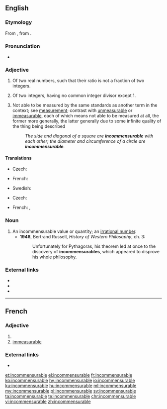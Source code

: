 ==English==

===Etymology===
From {{etyl|frm|en}} {{term|incommensurable|lang=frm}}, from {{etyl|ML.|en}} {{term|incommensurabilis|lang=la}}.

===Pronunciation===
* {{IPA|/ɪnkəˈmɛnsjʊəɹəbəl/|lang=en}}

===Adjective===
{{en-adj}}

# {{context|mathematics|lang=en}} Of two real numbers, such that their ratio is not a fraction of two integers.
# {{context|arithmetic|lang=en}} Of two integers, having no common integer divisor except 1.
# Not able to be measured by the same standards as another term in the context; see [[measurement]]; contrast with [[unmeasurable]] or [[immeasurable]], each of which means not able to be measured at all, the former more generally, the latter generally due to some infinite quality of the thing being described
#: ''The side and diagonal of a square are '''incommensurable''' with each other; the diameter and circumference of a circle are '''incommensurable'''.''

====Translations====
{{trans-top|having no common divisor except 1}}
* Czech: {{t|cs|nesoudělný|m}}
{{trans-mid}}
* French: {{t+|fr|incommensurable}}
{{trans-bottom}}

{{checktrans-top}}
* Swedish: {{t-check|sv|inkommensurabel}}
{{trans-bottom}}

{{trans-top|of two aspects or attributes}}
* Czech: {{t|cs|nesouměřitelný|m}}
{{trans-mid}}
* French: {{t|fr|sans commune mesure}}, {{t+|fr|incommensurable}}
{{trans-bottom}}

===Noun===
{{en-noun}}

# An incommensurable value or quantity; an [[irrational number]].
#* '''1946''', Bertrand Russell, ''History of Western Philosophy'', ch. 3:
#*: Unfortunately for Pythagoras, his theorem led at once to the discovery of '''incommensurables''', which appeared to disprove his whole philosophy.

===External links===
* {{R:Webster 1913}}
* {{R:Century 1911}}
* {{R:OneLook}}
----
==French==

===Adjective===
{{fr-adj|mf}}

# {{l|en|incommensurable}}
# [[immeasurable]]

===External links===
* {{R:TLFi}}

[[et:incommensurable]]
[[el:incommensurable]]
[[fr:incommensurable]]
[[ko:incommensurable]]
[[hy:incommensurable]]
[[io:incommensurable]]
[[ku:incommensurable]]
[[hu:incommensurable]]
[[ml:incommensurable]]
[[my:incommensurable]]
[[pl:incommensurable]]
[[sv:incommensurable]]
[[ta:incommensurable]]
[[te:incommensurable]]
[[chr:incommensurable]]
[[vi:incommensurable]]
[[zh:incommensurable]]